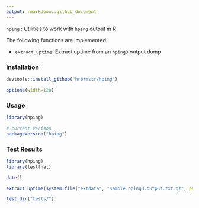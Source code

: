 ```yaml
---
output: rmarkdown::github_document
---
```


`hping` : Utilities to work with `hping` output in R

The following functions are implemented:

- `extract_uptime`: Extract uptime from an `hping3` output dump

### Installation

```r
devtools::install_github("hrbrmstr/hping")
```

```r
options(width=120)
```

### Usage

```r
library(hping)

# current verison
packageVersion("hping")

```

### Test Results

```r
library(hping)
library(testthat)

date()

extract_uptime(system.file("extdata", "sample.hping3.output.txt.gz", package="hping"))

test_dir("tests/")
```

